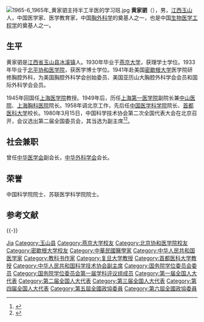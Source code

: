 {{Infobox_Person
| name = 黄家驷
|image= 
|box_width= 
|occupation= 
| period = 
|birth_name=
| other_names =
| Sex =男
|birth_date= 1906年7月14日
|birth_place= {{QING}}[[江西省|江西省]][[玉山县|玉山县]][[冰溪镇|冰溪镇]]
|death_date= {{death date and age|1984|5|14|1906|7|14}}
|death_place= 
| nationality ={{PRC}}
| residence =
| party =
| religion =
| spouse = 
| relatives = 
|education= 
| past = 
{{Infobox_People_CAS
|学部=生命科学和医学学部
|专业=外科学
|当选年=1955年
}}
| work =
*主编《外科学》（现称《[[黄家驷外科学|黄家驷外科学]]》）
|awards=
}}
[[File:1965-6_1965年_黄家驷主持半工半医的学习班.jpg|thumb]]
'''黄家驷'''（{{bd|1906年|7月14日|1984年|5月14日|catIdx=H黄}}），男，[[江西省|江西]][[玉山县|玉山]]人，中国医学家、医学教育家，中国[[胸外科学|胸外科学]]的奠基人之一，也是中国[[生物医学工程学|生物医学工程学]]的奠基人之一。

== 生平 ==
黄家驷是[[江西省|江西省]][[玉山县|玉山县]][[冰溪镇|冰溪镇]]人。1930年毕业于[[燕京大学|燕京大学]]，获理学士学位。1933年毕业于[[北京协和医学院|北平协和医学院]]，获医学博士学位。1941年赴美国[[密歇根大学|密歇根大学]]医学院研修胸腔外科，为美国胸腔外科学会创始委员、美国亚历山大胸腔外科学会会员和国际外科学会会员。

1945年回国任[[上海医学院|上海医学院]]教授。1949年后，历任[[上海第一医学院|上海第一医学院]]副院长兼[[中山医院|中山医院]]、[[上海胸科医院|上海胸科医院]]院长。1958年调北京工作，先后任[[中国医学科学院|中国医学科学院]]院长、[[首都医科大学|首都医科大学]]校长。1980年3月15日，中国科学技术协会第二次全国代表大会在北京召开，会议选出第二届全国委员会，其当选为副主席<ref>{{Cite book|title=中国共产党组织史资料 附卷4 中华人民共和国群众团体组织 1949.10-1997.9|last=[[中共中央组织部|中共中央组织部]]，中共中央党史研究室，中央档案馆|publisher=[[中共党史出版社|中共党史出版社]]|year=2000|isbn=7-80136-318-3|location=北京|pages=405-406}}</ref><ref>{{Cite book|title=中国科学技术团体|last=何志平，尹恭成，张小梅主编|publisher=[[上海科学普及出版社|上海科学普及出版社]]|location=上海|year=1990.12|isbn=7-5427-0276-9|pages=1010-1011}}</ref>。

== 社会兼职 ==
曾任[[中华医学会|中华医学会]]副会长，[[中华外科学会|中华外科学会]]会长。

== 荣誉 ==
中国科学院院士、苏联医学科学院院士。

== 参考文献 ==
{{Reflist}}

{{-}}
{{中国科学院生命科学和医学学部院士}}
{{国务院学位委员会第一届学科评议组/医学}}
{{Navboxes
| title  = 黄家驷在[[中国科学技术协会|中国科学技术协会]]的职务
| list1  =
{{中华人民共和国科学技术协会第一届全国委员会}}
{{中国科学技术协会第二届全国委员会}}
}}

{{Authority control}}
{{DEFAULTSORT:Huang黄}}
[[Category:黄姓|Jia]]
[[Category:玉山县|Category:玉山县]]
[[Category:燕京大学校友|Category:燕京大学校友]]
[[Category:北京协和医学院校友|Category:北京协和医学院校友]]
[[Category:密歇根大学校友|Category:密歇根大学校友]]
[[Category:中華民國醫學家|Category:中華民國醫學家]]
[[Category:中华人民共和国医学家|Category:中华人民共和国医学家]]
[[Category:教科书作家|Category:教科书作家]]
[[Category:复旦大学教授|Category:复旦大学教授]]
[[Category:首都医科大学教授|Category:首都医科大学教授]]
[[Category:中华人民共和国科学技术协会副主席|Category:中华人民共和国科学技术协会副主席]]
[[Category:国务院学位委员会委员|Category:国务院学位委员会委员]]
[[Category:国务院学位委员会第一届学科评议组成员|Category:国务院学位委员会第一届学科评议组成员]]
[[Category:第一届全国人大代表|Category:第一届全国人大代表]]
[[Category:第二届全国人大代表|Category:第二届全国人大代表]]
[[Category:第三届全国人大代表|Category:第三届全国人大代表]]
[[Category:第四届全国人大代表|Category:第四届全国人大代表]]
[[Category:第五屆全國政協委員|Category:第五屆全國政協委員]]
[[Category:第六屆全國政協委員|Category:第六屆全國政協委員]]